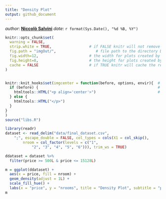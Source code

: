 ```yaml
---
title: "Density Plot"
output: github_document
---
```


_author_: **[Niccolò Salvini](https://niccolosalvini.netlify.app/)**
_date_: `r format(Sys.Date(), "%d %B, %Y")`





```r

knitr::opts_chunk$set(
  warning = FALSE,  
  strip.white = TRUE,                 # if FALSE knitr will not remove white spaces at the beg or end
  fig.path = "imgOut/",                  # file path to the directory DESTINATION where knitr shall store the
  fig.width=12,                       # the width for plots created by code chunk
  fig.height=8,                       # the height for plots created by code chunk
  cache = FALSE                       # if TRUE knitr will cache the results to reuse in future knits
)


knitr::knit_hooks$set(imgcenter = function(before, options, envir){  # to center image 
  if (before) {                                                      # add imgcenter = TRUE
    htmltools::HTML("<p align='center'>")                            # to the chunk options
  } else {
    htmltools::HTML("</p>")
  }
}
)
source("libs.R")

```


```r

library(readr)
dataset <- read_delim("data/final_dataset.csv", 
    ";", escape_double = FALSE, col_types = cols(X1 = col_skip(), 
        nroom = col_factor(levels = c("1", 
            "2", "3", "4", "5", "6"))), trim_ws = TRUE)

```

 
```r
ddataset = dataset %>%
  filter(price >= 500L & price <= 15128L)

m = ggplot(ddataset) +
  aes(x = price, fill = nroom) +
  geom_density(adjust = 1L) +
  scale_fill_hue() +
  labs(x = "price", y = "nrooms", title = "Density Plot", subtitle = "price VS nrooms")
m
```

